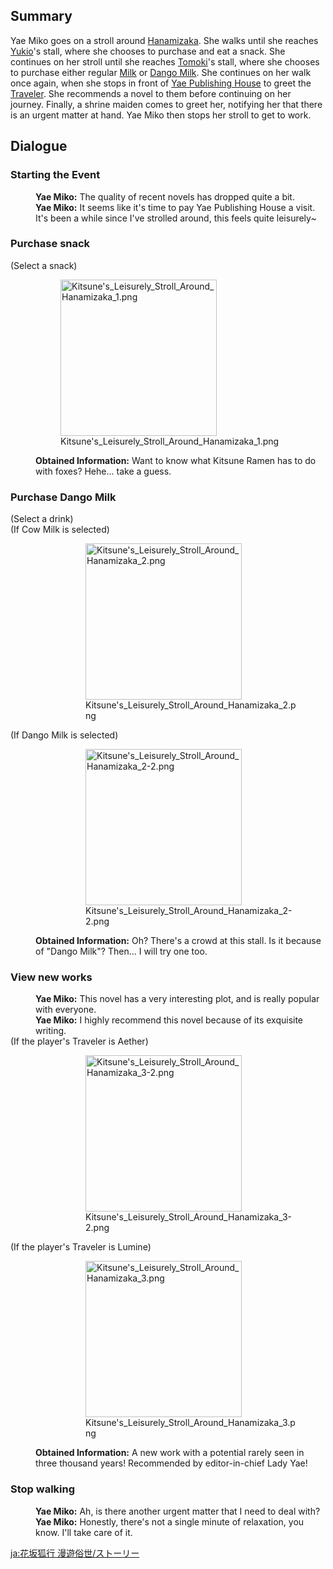 {{EventTabs}}
{{Quote|Let's do something interesting today~}}
==Summary==
Yae Miko goes on a stroll around [[Hanamizaka]]. She walks until she reaches [[Yukio]]'s stall, where she chooses to purchase and eat a snack. She continues on her stroll until she reaches [[Tomoki]]'s stall, where she chooses to purchase either regular [[Milk]] or [[Dango Milk]]. She continues on her walk once again, when she stops in front of [[Yae Publishing House]] to greet the [[Traveler]]. She recommends a novel to them before continuing on her journey. Finally, a shrine maiden comes to greet her, notifying her that there is an urgent matter at hand. Yae Miko then stops her stroll to get to work.

==Dialogue==
===Starting the Event===
{{Dialogue start}}
:'''Yae Miko:''' The quality of recent novels has dropped quite a bit.
:'''Yae Miko:''' It seems like it's time to pay Yae Publishing House a visit. It's been a while since I've strolled around, this feels quite leisurely~
{{Dialogue end}}

===Purchase snack===
{{Dialogue start}}
;(Select a snack)

:[[File:Kitsune's Leisurely Stroll Around Hanamizaka 1.png|250px]]

:'''Obtained Information:''' Want to know what Kitsune Ramen has to do with foxes? Hehe... take a guess.
{{Dialogue end}}

===Purchase Dango Milk===
{{Dialogue start}}
;(Select a drink)
;(If Cow Milk is selected)
::[[File:Kitsune's Leisurely Stroll Around Hanamizaka 2.png|250px]]
;(If Dango Milk is selected)
::[[File:Kitsune's Leisurely Stroll Around Hanamizaka 2-2.png|250px]]
:'''Obtained Information:''' Oh? There's a crowd at this stall. Is it because of "Dango Milk"? Then... I will try one too.
{{Dialogue end}}

===View new works===
{{Dialogue start}}
:'''{{DIcon}} Yae Miko:''' This novel has a very interesting plot, and is really popular with everyone.
:'''{{DIcon}} Yae Miko:''' I highly recommend this novel because of its exquisite writing.
;(If the player's Traveler is Aether)
::[[File:Kitsune's Leisurely Stroll Around Hanamizaka 3-2.png|250px]]
;(If the player's Traveler is Lumine)
::[[File:Kitsune's Leisurely Stroll Around Hanamizaka 3.png|250px]]
:'''Obtained Information:''' A new work with a potential rarely seen in three thousand years! Recommended by editor-in-chief Lady Yae!
{{Dialogue end}}

===Stop walking===
{{Dialogue start}}
:'''{{DIcon}} Yae Miko:''' Ah, is there another urgent matter that I need to deal with?
:'''{{DIcon}} Yae Miko:''' Honestly, there's not a single minute of relaxation, you know. I'll take care of it.
{{Dialogue end}}

[[ja:花坂狐行 漫遊俗世/ストーリー]]